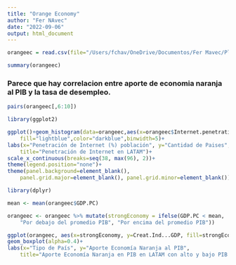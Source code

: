 ```yaml
---
title: "Orange Economy"
author: "Fer NAvec"
date: "2022-09-06"
output: html_document
---
```


```r
orangeec = read.csv(file="/Users/fchav/OneDrive/Documentos/Fer Mavec/Platzi/R/orangeec.csv", header=TRUE, sep=",")
```

```r
summary(orangeec)
```

### Parece que hay correlacion entre aporte de economia naranja al PIB y la tasa de desempleo.

```r
pairs(orangeec[,6:10])
```

```r
library(ggplot2)
```

```r
ggplot()+geom_histogram(data=orangeec,aes(x=orangeec$Internet.penetration...population),
    fill="lightblue",color="darkblue",binwidth=5)+
labs(x="Penetración de Internet (%) población", y="Cantidad de Paises", 
    title="Penetración de Internet en LATAM")+
scale_x_continuous(breaks=seq(38, max(96), 2))+
theme(legend.position="none")+
theme(panel.background=element_blank(), 
    panel.grid.major=element_blank(), panel.grid.minor=element_blank())
```
```r
library(dplyr)
```

```r
mean <- mean(orangeec$GDP.PC)
```
```r
orangeec <- orangeec %>% mutate(strongEconomy = ifelse(GDP.PC < mean, 
    "Por debajo del promedio PIB", "Por encima del promedio PIB"))
```
```r
ggplot(orangeec, aes(x=strongEconomy, y=Creat.Ind...GDP, fill=strongEconomy))+
geom_boxplot(alpha=0.4)+
labs(x="Tipo de País", y="Aporte Economía Naranja al PIB", 
    title="Aporte Economía Naranja en PIB en LATAM con alto y bajo PIB per cápita")
```
